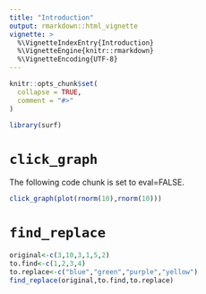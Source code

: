 ```yaml
---
title: "Introduction"
output: rmarkdown::html_vignette
vignette: >
  %\VignetteIndexEntry{Introduction}
  %\VignetteEngine{knitr::rmarkdown}
  %\VignetteEncoding{UTF-8}
---
```


```r
knitr::opts_chunk$set(
  collapse = TRUE,
  comment = "#>"
)
```

```r
library(surf)
```

# `click_graph`
The following code chunk is set to eval=FALSE.
````r
click_graph(plot(rnorm(10),rnorm(10)))
````

# `find_replace`
````r
original<-c(3,10,3,1,5,2)
to.find<-c(1,2,3,4)
to.replace<-c("blue","green","purple","yellow")
find_replace(original,to.find,to.replace)
````

